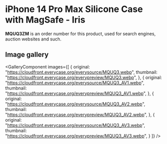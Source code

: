 
# iPhone 14 Pro Max Silicone Case with MagSafe - Iris

<Callout type='info' emoji='👉🏻'>**MQUQ3ZM** is an order number for this product, used for search engines, auction websites and such.</Callout>

## Image gallery

<GalleryComponent
    images={[
      {
        original: "https://cloudfront.everycase.org/everysource/MQUQ3.webp",
        thumbnail: "https://cloudfront.everycase.org/everypreview/MQUQ3.webp",
      },
      {
        original: "https://cloudfront.everycase.org/everysource/MQUQ3_AV1.webp",
        thumbnail: "https://cloudfront.everycase.org/everypreview/MQUQ3_AV1.webp",
      },
      {
        original: "https://cloudfront.everycase.org/everysource/MQUQ3_AV2.webp",
        thumbnail: "https://cloudfront.everycase.org/everypreview/MQUQ3_AV2.webp",
      },
      {
        original: "https://cloudfront.everycase.org/everysource/MQUQ3_AV3.webp",
        thumbnail: "https://cloudfront.everycase.org/everypreview/MQUQ3_AV3.webp",
      }
    ]}
  />
